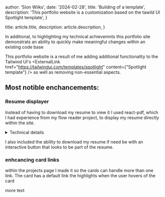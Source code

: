 


  author: 'Sion Wilks',
  date: '2024-02-28',
  title: 'Building of a template',
  description:
    'This portfolio website is a customization based on the tawild UI Spotlight template',
}

  title: article.title,
  description: article.description,
}




In additional, to highlighting my technical achievemnts this portfolio site demonstrats an ability to quickly make meaningful changes within an existing code base

This portfolio website is a result of me adding additional functionality to the Tailwind UI's <ExternalLink href="https://tailwindui.com/templates/spotlight" content={"Spotlight template"} />
as well as removing non-essential aspects.
## Most notible enchancements:

### Resume displayer

Instead of having to download my resume to view it I used react-pdf, which I had experience from my flow reader project, to display my resume directly within the site.

 <details>
  <summary style={{ cursor: 'pointer' }}>Technical details</summary>
```jsx
return (
    <div className=" mt-12 flex justify-center sm:px-8">
      <div
        ref={containerRef}
        className="flex w-full max-w-7xl flex-col lg:px-8"
      >
        <Link
          href="Resume_2023_v2.pdf"
          className="z-10 self-center"
          target="_blank"
          rel="noopener noreferrer"
        >
          <CiSaveDown1 className=" h-7 w-7 hover:text-teal-500 " />
        </Link>
        <Document
          file={pdfFile}
          loading={''}
          className="-mt-4 sm:-mt-8 dark:bg-black"
          options={options}
        >
          <Page pageNumber={1} width={containerWidth} loading={''} />
        </Document>
      </div>
    </div>
  )
  ```

The most challenging part of this feature was getting the resume to display with the correct width within sites borders.
This required the following use effect function:

```jsx
useEffect(() => {
  const updateWidth = () => {
    if (containerRef.current) {
      const style = window.getComputedStyle(containerRef.current)
      const contentWidth =
        containerRef.current.offsetWidth -
        (parseFloat(style.paddingLeft) + parseFloat(style.paddingRight))
      setContainerWidth(contentWidth)
    }
  }

  updateWidth()
  window.addEventListener('resize', updateWidth)

  return () => window.removeEventListener('resize', updateWidth)
}, [containerRef])
```

and some advanced knowledge of css layout algorithm interactions.

  </details>

I also included the ability to download my resume if need be with an interactive button that looks to be part of the resume.

### enhcancing card links

within the projects page I made it so the cards can handle more than one link. The card has a default link the highlights when the user hovers of the card 
<VideoPlayer videoKey="cardHover" />


more text